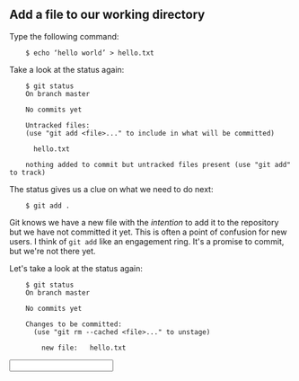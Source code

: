 
## Add a file to our working directory

Type the following command:
```
    $ echo ‘hello world’ > hello.txt
```    
Take a look at the status again:
```
    $ git status
    On branch master

    No commits yet

    Untracked files:
    (use "git add <file>..." to include in what will be committed)

	  hello.txt

    nothing added to commit but untracked files present (use "git add" to track)

```
The status gives us a clue on what we need to do next:
```
    $ git add .
```    
Git knows we have a new file with the *intention* to add it to the repository but we have not committed it yet. This is often a point of confusion for new users.  I think of `git add` like an engagement ring.  It's a promise to commit, but we're not there yet.

Let's take a look at the status again:
```
    $ git status
    On branch master

    No commits yet

    Changes to be committed:
      (use "git rm --cached <file>..." to unstage)

	    new file:   hello.txt
```

<Input question="How would you add the files your current directory?" answer="git add ." />
